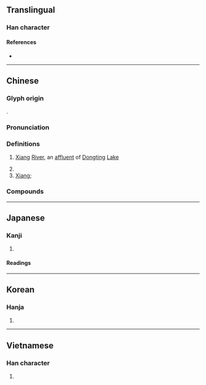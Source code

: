 {{character info/new}}
==Translingual==

===Han character===
{{Han char|rn=85|rad=水|as=09|sn=12|four=36100|canj=EDBU|ids=⿰氵相}}

====References====
* {{Han ref|kx=0637.110|dkj=17842|dj=1044.090|hdz=31670.040|uh=6E58|ud=28248|bh=B4F0|bd=46320}}

----

==Chinese==
{{zh-forms}}

===Glyph origin===
{{Han etym}}
{{Han compound|水|相|ls=psc|c1=s|c2=p}}.

===Pronunciation===
{{zh-pron
|m=Xiāng
|dg=
|c=soeng1
|g=xiong1
|h=pfs=siông
|j=
|mb=sió̤ng
|md=siŏng
|mn=qz,tw,xm:siong/zz:siang
|mn-t=siang1
|w=1xian
|x=sian1
|mc=y
|oc=y
|cat=pn,n
}}

===Definitions===
{{zh-hanzi}}

# {{zh-div|江|水}} [[Xiang]] [[river|River]], an [[affluent]] of [[Dongting]] [[lake|Lake]]
# {{zh-short|湖南|Hunan, a [[province]] of China.}}
# [[Xiang]]; {{w|Xiang Chinese}}
#: {{zh-x|湘語|Xiang (variety of Chinese)}}

===Compounds===
{{zh-der|湘語|湘繡|湘妃竹|湘竹|湘簾|湘軍|湘纍|灕湘|湘靈|瀟湘雨|湘江竹|瀟湘|湘鄉派|湘妃|湘江|湘戲|湘君|湘裙|瀟湘八景|湘夫人|湘娥|湘東|湘鄉|湘口}}

----

==Japanese==

===Kanji===
{{ja-kanji|grade=|rs=水09}}

# {{rfdef|ja|sort=水09}}

====Readings====
{{ja-readings
|on=しょう, そう
|kun=にる
}}

----

==Korean==

===Hanja===
{{ko-hanja|[[강]] [[이름]]|상}}

# {{rfdef|ko|sort=水09}}

----

==Vietnamese==

===Han character===
{{vi-hantu|[[tương]]|rs=水09}}

# {{rfdef|vi|sort=水09}}